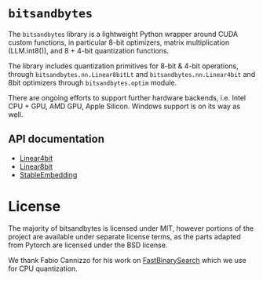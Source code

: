 # `bitsandbytes`

The `bitsandbytes` library is a lightweight Python wrapper around CUDA custom functions, in particular 8-bit optimizers, matrix multiplication (LLM.int8()), and 8 + 4-bit quantization functions.

The library includes quantization primitives for 8-bit & 4-bit operations, through `bitsandbytes.nn.Linear8bitLt` and `bitsandbytes.nn.Linear4bit` and 8bit optimizers through `bitsandbytes.optim` module.

There are ongoing efforts to support further hardware backends, i.e. Intel CPU + GPU, AMD GPU, Apple Silicon. Windows support is on its way as well.

## API documentation

- [Linear4bit](quantization#linear4bit)
- [Linear8bit](quantization#linear8bit)
- [StableEmbedding](optimizers#stableembedding)

# License

The majority of bitsandbytes is licensed under MIT, however portions of the project are available under separate license terms, as the parts adapted from Pytorch are licensed under the BSD license.

We thank Fabio Cannizzo for his work on [FastBinarySearch](https://github.com/fabiocannizzo/FastBinarySearch) which we use for CPU quantization.
